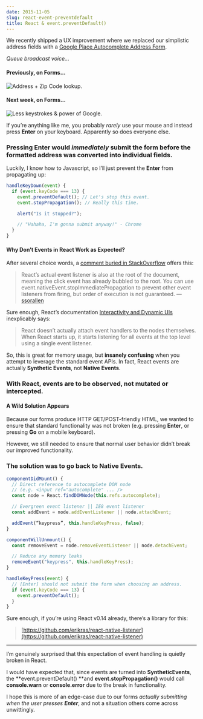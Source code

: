 ```yaml
---
date: 2015-11-05
slug: react-event-preventdefault
title: React & event.preventDefault()
---
```


We recently shipped a UX improvement where we replaced our simplistic address fields with a [Google Place Autocomplete Address Form](https://developers.google.com/maps/documentation/javascript/examples/places-autocomplete-addressform).

_Queue broadcast voice…_

#### Previously, on Forms…

![Address + Zip Code lookup.](https://cdn-images-1.medium.com/max/774/1*5vdR8HZ7IZFyIp04LNy3tw.gif)

#### Next week, on Forms…

![Less keystrokes & power of Google.](https://cdn-images-1.medium.com/max/774/1*IrSgaerLsmNzdRvZrTnszA.gif)

If you’re anything like me, you probably _rarely_ use your mouse and instead press **Enter** on your keyboard. Apparently so does everyone else.

### Pressing **Enter** would _immediately_ submit the form before the formatted address was converted into individual fields.

Luckily, I know how to Javascript, so I’ll just prevent the **Enter** from propagating up:

```js
handleKeyDown(event) {
  if (event.keyCode === 13) {
    event.preventDefault(); // Let's stop this event.
    event.stopPropagation(); // Really this time.

    alert("Is it stopped?");

    // "Hahaha, I'm gonna submit anyway!" - Chrome
  }
}
```

#### Why Don’t Events in React Work as Expected?

After several choice words, a [comment buried in StackOverflow](http://stackoverflow.com/questions/24415631/reactjs-syntheticevent-stoppropagation-only-works-with-react-events#comment37772453_24415631) offers this:

> React’s actual event listener is also at the root of the document, meaning the click event has already bubbled to the root. You can use event.nativeEvent.stopImmediatePropagation to prevent other event listeners from firing, but order of execution is not guaranteed. — [ssorallen](http://stackoverflow.com/users/368697/ssorallen)

Sure enough, React’s documentation [Interactivity and Dynamic UIs](https://facebook.github.io/react/docs/interactivity-and-dynamic-uis.html#under-the-hood-autobinding-and-event-delegation) inexplicably says:

> React doesn’t actually attach event handlers to the nodes themselves. When React starts up, it starts listening for all events at the top level using a single event listener.

So, this is great for memory usage, but **insanely confusing** when you attempt to leverage the standard event APIs. In fact, React events are actually **Synthetic Events**, not **Native Events**.

### With React, events are to be observed, not mutated or intercepted.

#### A Wild Solution Appears

Because our forms produce HTTP GET/POST-friendly HTML, we wanted to ensure that standard functionality was not broken (e.g. pressing **Enter**, or pressing **Go** on a mobile keyboard).

However, we still needed to ensure that normal user behavior didn’t break our improved functionality.

### The solution was to g**o back to Native Events.**

```js
componentDidMount() {
  // Direct reference to autocomplete DOM node
  // (e.g. <input ref="autocomplete" ... />
  const node = React.findDOMNode(this.refs.autocomplete);

  // Evergreen event listener || IE8 event listener
  const addEvent = node.addEventListener || node.attachEvent;

  addEvent(“keypress”, this.handleKeyPress, false);
}

componentWillUnmount() {
  const removeEvent = node.removeEventListener || node.detachEvent;

  // Reduce any memory leaks
  removeEvent("keypress", this.handleKeyPress);
}

handleKeyPress(event) {
  // [Enter] should not submit the form when choosing an address.
  if (event.keyCode === 13) {
    event.preventDefault();
  }
}
```

Sure enough, if you’re using React v0.14 already, there’s a library for this:

> [https://github.com/erikras/react-native-listener](https://github.com/erikras/react-native-listener)

---

I’m genuinely surprised that this expectation of event handling is quietly broken in React.

I would have expected that, since events are turned into **SyntheticEvents**, the **event.preventDefault() **and **event.stopPropagation()** would call **console.warn** or **console.error** due to the break in functionality.

I hope this is more of an edge-case due to our forms _actually submitting when the user presses **Enter**_, and not a situation others come across unwittingly.
